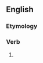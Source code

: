 ==English==

===Etymology===
{{suffix|en|reproach|eth}}

===Verb===
{{head|en|verb form}}

# {{en-archaic third-person singular of|reproach}}